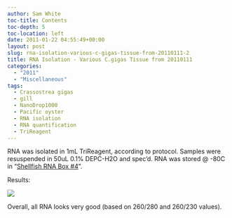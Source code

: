 ```yaml
---
author: Sam White
toc-title: Contents
toc-depth: 5
toc-location: left
date: 2011-01-22 04:55:49+00:00
layout: post
slug: rna-isolation-various-c-gigas-tissue-from-20110111-2
title: RNA Isolation - Various C.gigas Tissue from 20110111
categories:
  - "2011"
  - "Miscellaneous"
tags:
  - Crassostrea gigas
  - gill
  - NanoDrop1000
  - Pacific oyster
  - RNA isolation
  - RNA quantification
  - TriReagent
---
```


RNA was isolated in 1mL TriReagent, according to protocol. Samples were resuspended in 50uL 0.1% DEPC-H2O and spec'd. RNA was stored @ -80C in "[Shellfish RNA Box #4](https://spreadsheets0.google.com/ccc?hl=en&key=pwrSWt05L-jZMgZvrRwC8QA&hl=en#gid=3)".

Results:

![](https://eagle.fish.washington.edu/Arabidopsis/RNA%20Spec%20Readings/20110121%20RNA-01.JPG)

Overall, all RNA looks very good (based on 260/280 and 260/230 values).
